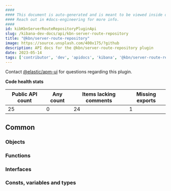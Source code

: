 ```yaml
---
####
#### This document is auto-generated and is meant to be viewed inside our experimental, new docs system.
#### Reach out in #docs-engineering for more info.
####
id: kibKbnServerRouteRepositoryPluginApi
slug: /kibana-dev-docs/api/kbn-server-route-repository
title: "@kbn/server-route-repository"
image: https://source.unsplash.com/400x175/?github
description: API docs for the @kbn/server-route-repository plugin
date: 2023-05-14
tags: ['contributor', 'dev', 'apidocs', 'kibana', '@kbn/server-route-repository']
---
```




Contact [@elastic/apm-ui](https://github.com/orgs/elastic/teams/apm-ui) for questions regarding this plugin.

**Code health stats**

| Public API count  | Any count | Items lacking comments | Missing exports |
|-------------------|-----------|------------------------|-----------------|
| 25 | 0 | 24 | 1 |

## Common

### Objects
<DocDefinitionList data={kbnServerRouteRepositoryObj.common.objects}/>

### Functions
<DocDefinitionList data={kbnServerRouteRepositoryObj.common.functions}/>

### Interfaces
<DocDefinitionList data={kbnServerRouteRepositoryObj.common.interfaces}/>

### Consts, variables and types
<DocDefinitionList data={kbnServerRouteRepositoryObj.common.misc}/>

